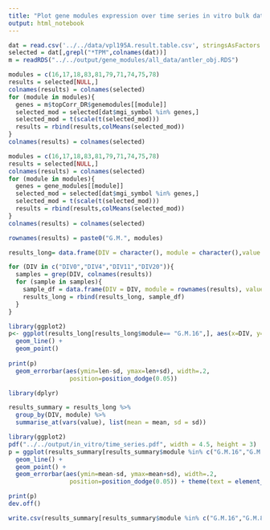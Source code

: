 ```yaml
---
title: "Plot gene modules expression over time series in vitro bulk data"
output: html_notebook
---
```





```r
dat = read.csv('../../data/vpl195A.result.table.csv', stringsAsFactors = F)
selected = dat[,grepl("*TPM",colnames(dat))]
m = readRDS("../../output/gene_modules/all_data/antler_obj.RDS")
```


```r
modules = c(16,17,18,83,81,79,71,74,75,78)
results = selected[NULL,]
colnames(results) = colnames(selected)
for (module in modules){
  genes = m$topCorr_DR$genemodules[[module]]
  selected_mod = selected[dat$mgi_symbol %in% genes,]
  selected_mod = t(scale(t(selected_mod)))
  results = rbind(results,colMeans(selected_mod))
}
colnames(results) = colnames(selected)
```

```r
modules = c(16,17,18,83,81,79,71,74,75,78)
results = selected[NULL,]
colnames(results) = colnames(selected)
for (module in modules){
  genes = gene_modules[[module]]
  selected_mod = selected[dat$mgi_symbol %in% genes,]
  selected_mod = t(scale(t(selected_mod)))
  results = rbind(results,colMeans(selected_mod))
}
colnames(results) = colnames(selected)
```

```r
rownames(results) = paste0("G.M.", modules)
```

```r
results_long= data.frame(DIV = character(), module = character(),value = numeric())

for (DIV in c("DIV0","DIV4","DIV11","DIV20")){
  samples = grep(DIV, colnames(results))
  for (sample in samples){
    sample_df = data.frame(DIV = DIV, module = rownames(results), value = results[,sample])
    results_long = rbind(results_long, sample_df)
  }
}
```

```r
library(ggplot2)
p<- ggplot(results_long[results_long$module== "G.M.16",], aes(x=DIV, y=value, group=module, color=module)) + 
  geom_line() +
  geom_point()
  
print(p)  
  geom_errorbar(aes(ymin=len-sd, ymax=len+sd), width=.2,
                 position=position_dodge(0.05))
```

```r
library(dplyr)

results_summary = results_long %>%
  group_by(DIV, module) %>%
  summarise_at(vars(value), list(mean = mean, sd = sd))
```

```r
library(ggplot2)
pdf("../../output/in_vitro/time_series.pdf", width = 4.5, height = 3)
p = ggplot(results_summary[results_summary$module %in% c("G.M.16","G.M.81","G.M.75"),], aes(x=DIV, y= mean, group=module, color=module)) + 
  geom_line() +
  geom_point() +
  geom_errorbar(aes(ymin=mean-sd, ymax=mean+sd), width=.2,
                 position=position_dodge(0.05)) + theme(text = element_text(family = "Helvetica", color = "black",size = 15)) + theme_classic() + xlab("") + ylab("mean scaled expression") + theme(legend.title = element_blank()) + theme(axis.text = element_text(family = "Helvetica", color = "black",size = 15)) + theme(legend.text = element_text(family = "Helvetica", color = "black",size = 15)) + theme(axis.text.x = element_text(angle = 90)) + theme(axis.title=element_text(size=15,family = "Helvetica", color = "black")) 

print(p)
dev.off()
```

```r
write.csv(results_summary[results_summary$module %in% c("G.M.16","G.M.81","G.M.75"),],"../../source_data/Fig5i.csv", row.names = F)
```

